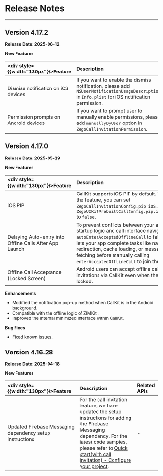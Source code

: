 # Release Notes

---


## Version 4.17.2 

**Release Date: 2025-06-12**

**New Features**

| <div style={{width:"130px"}}>Feature</div> | Description | Related APIs |
| :------------------------------------------ | :----------- | :------------ |
| Dismiss notification on iOS devices | If you want to enable the dismiss notification, please add `NSUserNotificationUsageDescription` in `Info.plist` for iOS notification permission. | - |
| Permission prompts on Android devices | If you want to prompt user to manually enable permissions, please add `manuallyByUser` option in `ZegoCallInvitationPermission`. | [ZegoCallInvitationPermission](https://pub.dev/documentation/zego_uikit_prebuilt_call/latest/zego_uikit_prebuilt_call/ZegoCallInvitationPermission.html#manuallyByUser) |


## Version 4.17.0

**Release Date: 2025-05-29**

**New Features**

| <div style={{width:"130px"}}>Feature</div> |Description | <div style={{width:"200px"}}>Related APIs</div> |
| :------------------- | :----------- | :----------------------------------- |
| iOS PIP | CallKit supports iOS PIP by default. To disable the feature, you can set `ZegoCallInvitationConfig.pip.iOS.support` or `ZegoUIKitPrebuiltCallConfig.pip.iOS.support` to `false`. | <ul><li>[ZegoCallInvitationConfig.pip.iOS.support](https://pub.dev/documentation/zego_uikit_prebuilt_call/latest/zego_uikit_prebuilt_call/ZegoCallInvitationPIPIOSConfig/support.html)</li><li>[ZegoUIKitPrebuiltCallConfig.pip.iOS.support](https://pub.dev/documentation/zego_uikit_prebuilt_call/latest/zego_uikit_prebuilt_call/ZegoCallPIPIOSConfig/support.html)</li></ul> |
| Delaying Auto-entry into Offline Calls After App Launch | To prevent conflicts between your app’s startup logic and call interface navigation, set `autoEnterAcceptedOfflineCall` to false. This lets your app complete tasks like navigation redirection, cache loading, or message fetching before manually calling `enterAcceptedOfflineCall` to join the call. | <ul><li>[ZegoCallInvitationOfflineConfig > autoEnterAcceptedOfflineCall](https://pub.dev/documentation/zego_uikit_prebuilt_call/latest/zego_uikit_prebuilt_call/ZegoCallInvitationOfflineConfig/autoEnterAcceptedOfflineCall.html)</li><li>[enterAcceptedOfflineCall](https://pub.dev/documentation/zego_uikit_prebuilt_call/latest/zego_uikit_prebuilt_call/ZegoUIKitPrebuiltCallInvitationService/enterAcceptedOfflineCall.html)</li></ul> |
| Offline Call Acceptance (Locked Screen) | Android users can accept offline call invitations via CallKit even when the screen is locked. | – |

**Enhancements**

- Modified the notification pop-up method when CallKit is in the Android background.
- Compatible with the offline logic of ZIMKit .
- Improved the internal minimized interface within CallKit.

**Bug Fixes**

- Fixed known issues.


## Version 4.16.28

**Release Date: 2025-04-18**

**New Features**

| <div style={{width:"130px"}}>Feature</div> | Description | Related APIs |
| :------------------------------------------ | :----------- | :------------ |
| Updated Firebase Messaging dependency setup instructions | For the call invitation feature, we have updated the setup instructions for adding the Firebase Messaging dependency. For the latest code samples, please refer to [Quick start(with call invitation) - Configure your project](./Quick%20start%20(with%20call%20invitation).mdx#configure-your-project). | - |